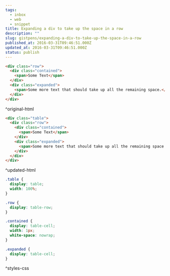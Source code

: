 ```yaml
---
tags:
  - inbox
  - web
  - snippet
title: Expanding a div to take up the space in a row
description: ""
slug: gistpens/expanding-a-div-to-take-up-the-space-in-a-row
published_at: 2016-03-31T09:46:51.000Z
updated_at: 2016-03-31T09:46:51.000Z
status: publish
---
```

```html title="original.html"
<div class="row">
  <div class="contained">
    <span>Some Text</span>
  </div>
  <div class="expanded">
    <span>Some more text that should take up all the remaining space.</span>
  </div>
</div>
```

^original-html

```html title="updated.html"
<div class="table">
  <div class="row">
    <div class="contained">
      <span>Some Text</span>
    </div>
    <div class="expanded">
      <span>Some more text that should take up all the remaining space.</span>
    </div>
  </div>
</div>
```

^updated-html

```css title="styles.css"
.table {
  display: table;
  width: 100%;
}

.row {
  display: table-row;
}

.contained {
  display: table-cell;
  width: 1px;
  white-space: nowrap;
}

.expanded {
  display: table-cell;
}
```

^styles-css
